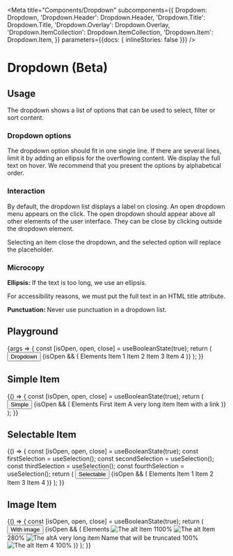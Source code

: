 
<Meta
  title="Components/Dropdown"
  subcomponents={{
    Dropdown: Dropdown,
    'Dropdown.Header': Dropdown.Header,
    'Dropdown.Title': Dropdown.Title,
    'Dropdown.Overlay': Dropdown.Overlay,
    'Dropdown.ItemCollection': Dropdown.ItemCollection,
    'Dropdown.Item': Dropdown.Item,
  }}
  parameters={{docs: { inlineStories: false }}}
/>

# Dropdown (Beta)

## Usage

The dropdown shows a list of options that can be used to select, filter or sort content.

### Dropdown options

The dropdown option should fit in one single line. If there are several lines, limit it by adding an ellipsis for the overflowing content. We display the full text on hover. We recommend that you present the options by alphabetical order.

### Interaction

By default, the dropdown list displays a label on closing. An open dropdown menu appears on the click. The open dropdown should appear above all other elements of the user interface. They can be close by clicking outside the dropdown element.

Selecting an item close the dropdown, and the selected option will replace the placeholder.

### Microcopy

**Ellipsis:** If the text is too long, we use an ellipsis.

For accessibility reasons, we must put the full text in an HTML title attribute.

**Punctuation:** Never use punctuation in a dropdown list.

## Playground

<Canvas>
  <Story name="Standard" height={220}>
    {args => {
      const [isOpen, open, close] = useBooleanState(true);
      return (
        <Dropdown {...args}>
          <Button onClick={open}>Dropdown</Button>
          {isOpen && (
            <Dropdown.Overlay verticalPosition="down" onClose={close}>
              <Dropdown.Header>
                <Dropdown.Title>Elements</Dropdown.Title>
              </Dropdown.Header>
              <Dropdown.ItemCollection>
                <Dropdown.Item>Item 1</Dropdown.Item>
                <Dropdown.Item>Item 2</Dropdown.Item>
                <Dropdown.Item>Item 3</Dropdown.Item>
                <Dropdown.Item>Item 4</Dropdown.Item>
              </Dropdown.ItemCollection>
            </Dropdown.Overlay>
          )}
        </Dropdown>
      );
    }}
  </Story>
</Canvas>

<ArgsTable story="Standard" />

## Simple Item

<Canvas>
  <Story name="Simple Item" height={220}>
    {() => {
      const [isOpen, open, close] = useBooleanState(true);
      return (
        <Dropdown>
          <Button onClick={open}>Simple</Button>
          {isOpen && (
            <Dropdown.Overlay verticalPosition="down" onClose={close}>
              <Dropdown.Header>
                <Dropdown.Title>Elements</Dropdown.Title>
              </Dropdown.Header>
              <Dropdown.ItemCollection>
                <Dropdown.Item>First item</Dropdown.Item>
                <Dropdown.Item>A very long item</Dropdown.Item>
                <Dropdown.Item>
                  <Link href="https://www.youtube.com/watch?v=dQw4w9WgXcQ">Item with a link</Link>
                </Dropdown.Item>
              </Dropdown.ItemCollection>
            </Dropdown.Overlay>
          )}
        </Dropdown>
      );
    }}
  </Story>
</Canvas>

## Selectable Item

<Canvas>
  <Story name="Item with selection" height={220}>
    {() => {
      const [isOpen, open, close] = useBooleanState(true);
      const firstSelection = useSelection();
      const secondSelection = useSelection();
      const thirdSelection = useSelection();
      const fourthSelection = useSelection();
      return (
        <Dropdown>
          <Button onClick={open}>Selectable</Button>
          {isOpen && (
            <Dropdown.Overlay verticalPosition="down" onClose={close}>
              <Dropdown.Header>
                <Dropdown.Title>Elements</Dropdown.Title>
              </Dropdown.Header>
              <Dropdown.ItemCollection>
                <Dropdown.Item>
                  <Checkbox {...firstSelection} /> Item 1
                </Dropdown.Item>
                <Dropdown.Item>
                  <Checkbox {...secondSelection} /> Item 2
                </Dropdown.Item>
                <Dropdown.Item>
                  <Checkbox {...thirdSelection} /> Item 3
                </Dropdown.Item>
                <Dropdown.Item>
                  <Checkbox {...fourthSelection} /> Item 4
                </Dropdown.Item>
              </Dropdown.ItemCollection>
            </Dropdown.Overlay>
          )}
        </Dropdown>
      );
    }}
  </Story>
</Canvas>

## Image Item

<Canvas>
  <Story name="Item with image" height={330}>
    {() => {
      const [isOpen, open, close] = useBooleanState(true);
      return (
        <Dropdown>
          <Button onClick={open}>With image</Button>
          {isOpen && (
            <Dropdown.Overlay verticalPosition="down" onClose={close}>
              <Dropdown.Header>
                <Dropdown.Title>Elements</Dropdown.Title>
              </Dropdown.Header>
              <Dropdown.ItemCollection>
                <Dropdown.Item>
                  <Image src="https://picsum.photos/seed/akeneo/200/140" alt="The alt" />
                  Item 1<Badge>100%</Badge>
                </Dropdown.Item>
                <Dropdown.Item>
                  <Image src="https://picsum.photos/seed/akenep/200/140" alt="The alt" />
                  Item 2<Badge level="warning">80%</Badge>
                </Dropdown.Item>
                <Dropdown.Item>
                  <Image src="https://picsum.photos/seed/akeneq/200/140" alt="The alt" />A very long item Name that
                  will be truncated
                  <Badge>100%</Badge>
                </Dropdown.Item>
                <Dropdown.Item>
                  <Image src="https://picsum.photos/seed/akener/200/140" alt="The alt" />
                  <Link href="https://www.youtube.com/watch?v=dQw4w9WgXcQ">Item 4</Link>
                  <Badge>100%</Badge>
                </Dropdown.Item>
              </Dropdown.ItemCollection>
            </Dropdown.Overlay>
          )}
        </Dropdown>
      );
    }}
  </Story>
</Canvas>
